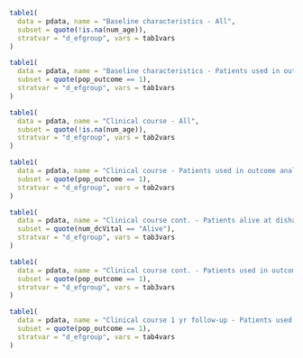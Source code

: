 ```r
table1(
  data = pdata, name = "Baseline characteristics - All", 
  subset = quote(!is.na(num_age)),
  stratvar = "d_efgroup", vars = tab1vars
)
```

```r
table1(
  data = pdata, name = "Baseline characteristics - Patients used in outcome analysis", 
  subset = quote(pop_outcome == 1),
  stratvar = "d_efgroup", vars = tab1vars
)
```

```r
table1(
  data = pdata, name = "Clinical course - All", 
  subset = quote(!is.na(num_age)),
  stratvar = "d_efgroup", vars = tab2vars
)
```

```r
table1(
  data = pdata, name = "Clinical course - Patients used in outcome analysis", 
  subset = quote(pop_outcome == 1),
  stratvar = "d_efgroup", vars = tab2vars
)
```

```r
table1(
  data = pdata, name = "Clinical course cont. - Patients alive at disharge", 
  subset = quote(num_dcVital == "Alive"),
  stratvar = "d_efgroup", vars = tab3vars
)
```

```r
table1(
  data = pdata, name = "Clinical course cont. - Patients used in outcome analysis", 
  subset = quote(pop_outcome == 1),
  stratvar = "d_efgroup", vars = tab3vars
)
```

```r
table1(
  data = pdata, name = "Clinical course 1 yr follow-up - Patients used in outcome analysis", 
  subset = quote(pop_outcome == 1),
  stratvar = "d_efgroup", vars = tab4vars
)
```
